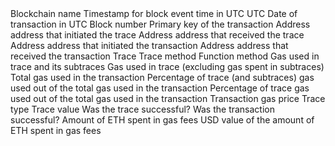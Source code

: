 <ParamField path="blockchain">
Blockchain name
</ParamField>
<ParamField path="block_time">
Timestamp for block event time in UTC
</ParamField>
<ParamField path="block_date">
UTC Date of transaction in UTC
</ParamField>
<ParamField path="block_number">
Block number
</ParamField>
<ParamField path="tx_hash">
Primary key of the transaction
</ParamField>
<ParamField path="trace_from">
Address address that initiated the trace
</ParamField>
<ParamField path="trace_to">
Address address that received the trace
</ParamField>
<ParamField path="tx_from">
Address address that initiated the transaction
</ParamField>
<ParamField path="tx_to">
Address address that received the transaction
</ParamField>
<ParamField path="trace">
Trace
</ParamField>
<ParamField path="trace_method">
Trace method
</ParamField>
<ParamField path="tx_method">
Function method
</ParamField>
<ParamField path="trace_input">

</ParamField>
<ParamField path="gas_used_original">
Gas used in trace and its subtraces
</ParamField>
<ParamField path="gas_used_trace">
Gas used in trace (excluding gas spent in subtraces)
</ParamField>
<ParamField path="tx_gas_used">
Total gas used in the transaction
</ParamField>
<ParamField path="gas_used_original_percentage">
Percentage of trace (and subtraces) gas used out of the total gas used in the transaction
</ParamField>
<ParamField path="gas_used_trace_percentage">
Percentage of trace gas used out of the total gas used in the transaction
</ParamField>
<ParamField path="tx_gas_price">
Transaction gas price
</ParamField>
<ParamField path="trace_type">
Trace type
</ParamField>
<ParamField path="trace_value">
Trace value
</ParamField>
<ParamField path="trace_success">
Was the trace successful?
</ParamField>
<ParamField path="tx_success">
Was the transaction successful?
</ParamField>
<ParamField path="gas_fee_spent_trace">
Amount of ETH spent in gas fees
</ParamField>
<ParamField path="gas_fee_spent_trace_usd">
USD value of the amount of ETH spent in gas fees
</ParamField>
